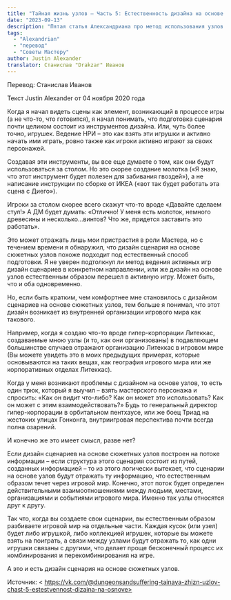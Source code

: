 ```yaml
---
title: "Тайная жизнь узлов – Часть 5: Естественность дизайна на основе узлов"
date: "2023-09-13"
description: "Пятая статья Александриана про метод использования узлов при создании приключений #alexandrian #node"
tags: 
  - "Alexandrian"
  - "перевод"
  - "Советы Мастеру"
author: Justin Alexander
translator: Станислав "Drakzar" Иванов
---
```


Перевод: Станислав Иванов

Текст Justin Alexander от 04 ноября 2020 года

Когда я начал видеть сцены как элемент, возникающий в процессе игры (а не что-то, что готовится), я начал понимать, что подготовка сценария почти целиком состоит из инструментов дизайна. Или, чуть более точно, игрушек. Ведение НРИ – это как взять эти игрушки и активно начать ими играть, ровно также как игроки активно играют за своих персонажей.

Создавая эти инструменты, вы все еще думаете о том, как они будут использоваться за столом. Но это скорее создание молотка («Я знаю, что этот инструмент будет полезен для забивания гвоздей»), а не написание инструкции по сборке от ИКЕА («вот так будет работать эта сцена с Диего»).

Игроки за столом скорее всего скажут что-то вроде «Давайте сделаем стул!» А ДМ будет думать: «Отлично! У меня есть молоток, немного древесины и несколько…винтов? Что же, придется заставить это работать».

Это может отражать лишь мои пристрастия в роли Мастера, но с течением времени я обнаружил, что дизайн сценария на основе сюжетных узлов похоже подходит под естественный способ подготовки. Я не уверен подтолкнул ли метод ведения активных игр дизайн сценариев в конкретном направлении, или же дизайн на основе узлов естественным образом перешел в активную игру. Может быть, что и оба одновременно.

Но, если быть кратким, чем комфортнее мне становилось с дизайном сценариев на основе сюжетных узлов, тем больше я понимал, что этот дизайн возникает из внутренней организации игрового мира как такового.

Например, когда я создаю что-то вроде гипер-корпорации Литеккас, создаваемые мною узлы (и то, как они организованы) в подавляющем большинстве случаев отражают организацию Литеккас в игровом мире (Вы можете увидеть это в моих предыдущих примерах, которые основываются на таких вещах, как география игрового мира или же корпоративных отделах Литеккас).

Когда у меня возникают проблемы с дизайном на основе узлов, то есть один трюк, который я выучил – взять мастерского персонажа и спросить: «Как он видит что-либо? Как он может это использовать? Как он может с этим взаимодействовать?» Будь то генеральный директор гипер-корпорации в орбитальном пентхаусе, или же боец Триад на жестоких улицах Гонконга, внутриигровая перспектива почти всегда полна озарений.

И конечно же это имеет смысл, разве нет?

Если дизайн сценариев на основе сюжетных узлов построен на потоке информации – если структура этого сценария состоит из путей, созданных информацией – то из этого логически вытекает, что сценарии на основе узлов будут отражать ту информацию, что естественным образом течет через игровой мир. Конечно, этот поток будет определен действительными взаимоотношениями между людьми, местами, организациями и событиями игрового мира. Именно так узлы относятся друг к другу.

Так что, когда вы создаете свои сценарии, вы естественным образом разбиваете игровой мир на отдельные части. Каждая кусок (или узел) будет либо игрушкой, либо коллекцией игрушек, которые вы можете взять на поиграть, а связи между узлами будут отражать то, как одни игрушки связаны с другими, что делает проще бесконечный процесс их комбинирования и перекомбинирования на игре.

А это и есть дизайн сценария на основе сюжетных узлов.

Источник: < https://vk.com/@dungeonsandsuffering-tainaya-zhizn-uzlov-chast-5-estestvennost-dizaina-na-osnove>
